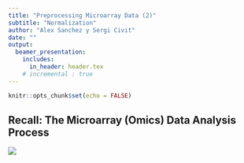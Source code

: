```yaml
---
title: "Preprocessing Microarray Data (2)"
subtitle: "Normalization"
author: "Alex Sanchez y Sergi Civit"
date: ""
output:
  beamer_presentation:
    includes:
      in_header: header.tex
    # incremental : true
---
```


```r
knitr::opts_chunk$set(echo = FALSE)
```

## Recall: The Microarray (Omics) Data Analysis Process

![](e:/46217610F/AppData/Local/RStudio/tmp/paste-32A095E3.png)
